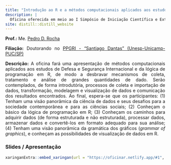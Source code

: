 ```yaml
---
title: "Introdução ao R e a métodos computacionais aplicados aos estudos de Defesa e Segurança Internacional"
description: |
  Oficina oferecida em meio ao I Simpósio de Iniciação Científica e Extensão em Estudos de Defesa (SICEDef) entre os dias 02 e 03 de Setembro de 2020
site: distill::distill_website
---
```


<p style="text-align:justify"><b>Prof.:</b> Me. <a href="http://pedrodrocha.com/" target="_blank">Pedro D. Rocha</a> </p>


<p style="text-align:justify"><b>Filiação:</b> Doutorando no <a href="https://www.santiagodantas-ppgri.org/" target="_blank">PPGRI - "Santiago Dantas" (Unesp-Unicamp-PUC/SP)</a>
<p style="text-align:justify">
<b>Descrição:</b> A oficina fará uma apresentação de métodos computacionais aplicados aos estudos de Defesa e Segurança Internacional e da lógica de programação em R, de modo a desbravar mecanismos de coleta, tratamento e análise de grandes quantidades de dado. Serão contemplados, de forma introdutória, processos de coleta e importação de dados, transformação, modelagem e visualização de dados e comunicação dos resultados encontrados. Ao final, espera-se que os participantes: (1) Tenham uma visão panorâmica da ciência de dados e seus desafios para a sociedade contemporânea e para as ciências sociais; (2) Conheçam o básico da lógica de programação em R; (3) Conheçam os caminhos para adquirir dados (de forma estruturada e não estruturada), processar dados, armazenar dados e convertê-los em formato adequado para sua análise; (4) Tenham uma visão panorâmica da gramática dos gráficos (<i>grammar of graphics</i>), e conheçam as possibilidades de visualização de dados em R. </p>

### Slides / Apresenta&ccedil;&atilde;o
```r
xaringanExtra::embed_xaringan(url = "https://oficinar.netlify.app/#1", ratio = "16:9")
```
